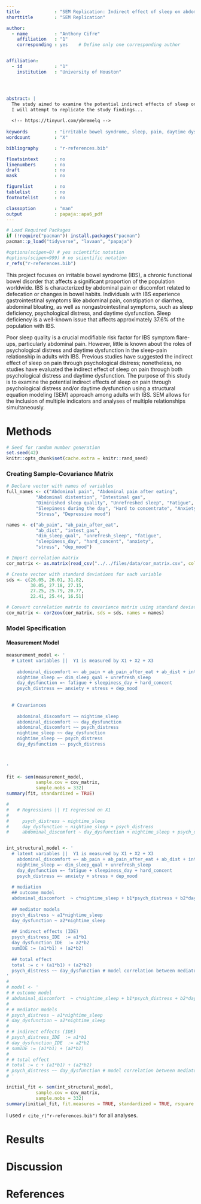 ```yaml
---
title             : "SEM Replication: Indirect effect of sleep on abdominal pain through daytime dysfunction in adults with irritable bowel syndrome"
shorttitle        : "SEM Replication"

author: 
  - name          : "Anthony Cifre"
    affiliation   : "1"
    corresponding : yes    # Define only one corresponding author


affiliation:
  - id            : "1"
    institution   : "University of Houston"




abstract: |
  The study aimed to examine the potential indirect effects of sleep on abdominal pain symptoms simultaneously through psychological distress and daytime dysfunction in adults with irritable bowel syndrome (IBS). Daily symptoms of sleep, psychological distress, daytime dysfunction, and abdominal pain were collected from 332 adults with IBS. The study found that poor sleep had a strong indirect effect on abdominal pain via daytime dysfunction but not psychological distress. These findings suggest that optimizing personalized and hybrid behavioral interventions for adults with IBS should focus on addressing daytime dysfunction and sleep behaviors. Further studies integrating symptoms with biological markers are needed to explore the underlying mechanisms accounting for these symptoms.
  I will attempt to replicate the study findings...
  
  <!-- https://tinyurl.com/ybremelq -->
  
keywords          : "irritable bowel syndrome, sleep, pain, daytime dysfunction, psychological distress"
wordcount         : "X"

bibliography      : "r-references.bib"

floatsintext      : no
linenumbers       : no
draft             : no
mask              : no

figurelist        : no
tablelist         : no
footnotelist      : no

classoption       : "man"
output            : papaja::apa6_pdf
---
```


```r

# Load Required Packages
if (!require("pacman")) install.packages("pacman")
pacman::p_load("tidyverse", "lavaan", "papaja")

#options(scipen=0) # yes scientific notation
#options(scipen=999) # no scientific notation
r_refs("r-references.bib")
```

This project focuses on irritable bowel syndrome (IBS), a chronic functional bowel disorder that affects a significant proportion of the population worldwide. IBS is characterized by abdominal pain or discomfort related to defecation or changes in bowel habits. Individuals with IBS experience gastrointestinal symptoms like abdominal pain, constipation or diarrhea, abdominal bloating, as well as nongastrointestinal symptoms, such as sleep deficiency, psychological distress, and daytime dysfunction. Sleep deficiency is a well-known issue that affects approximately 37.6% of the population with IBS.

Poor sleep quality is a crucial modifiable risk factor for IBS symptom flare-ups, particularly abdominal pain. However, little is known about the roles of psychological distress and daytime dysfunction in the sleep-pain relationship in adults with IBS. Previous studies have suggested the indirect effect of sleep on pain through psychological distress; nonetheless, no studies have evaluated the indirect effect of sleep on pain through both psychological distress and daytime dysfunction. The purpose of this study is to examine the potential indirect effects of sleep on pain through psychological distress and/or daytime dysfunction using a structural equation modeling (SEM) approach among adults with IBS. SEM allows for the inclusion of multiple indicators and analyses of multiple relationships simultaneously.


# Methods

```r
# Seed for random number generation
set.seed(42)
knitr::opts_chunk$set(cache.extra = knitr::rand_seed)
```

### Creating Sample-Covariance Matrix

```r
# Declare vector with names of variables 
full_names <- c("Abdominal pain", "Abdominal pain after eating", 
           "Abdominal distention", "Intestinal gas", 
           "Diminished sleep quality", "Unrefreshed sleep", "Fatigue", 
           "Sleepiness during the day", "Hard to concentrate", "Anxiety", 
           "Stress", "Depressive mood")

names <- c("ab_pain", "ab_pain_after_eat", 
           "ab_dist", "intest_gas", 
           "dim_sleep_qual", "unrefresh_sleep", "fatigue", 
           "sleepiness_day", "hard_concent", "anxiety", 
           "stress", "dep_mood")

# Import correlation matrix 
cor_matrix <- as.matrix(read_csv("../../files/data/cor_matrix.csv", col_names = FALSE))

# Create vector with standard deviations for each variable 
sds <- c(26.05, 26.01, 31.82, 
         30.05, 27.18, 27.15, 
         27.25, 25.79, 20.77, 
         22.41, 25.44, 16.51)

# Convert correlation matrix to covariance matrix using standard deviations
cov_matrix <- cor2cov(cor_matrix, sds = sds, names = names)
```

### Model Specification

#### Measurement Model

```r

measurement_model <- '
  # Latent variables ||  Y1 is measured by X1 + X2 + X3
  
    abdominal_discomfort =~ ab_pain + ab_pain_after_eat + ab_dist + intest_gas
    nightime_sleep =~ dim_sleep_qual + unrefresh_sleep
    day_dysfunction =~ fatigue + sleepiness_day + hard_concent
    psych_distress =~ anxiety + stress + dep_mood
    
    
  # Covariances
    
    abdominal_discomfort ~~ nightime_sleep
    abdominal_discomfort ~~ day_dysfunction
    abdominal_discomfort ~~ psych_distress
    nightime_sleep ~~ day_dysfunction
    nightime_sleep ~~ psych_distress
    day_dysfunction ~~ psych_distress
    

    
'

fit <- sem(measurement_model, 
           sample.cov = cov_matrix, 
           sample.nobs = 332)
summary(fit, standardized = TRUE)

# 
#   # Regressions || Y1 regressed on X1 
#   
#     psych_distress ~ nightime_sleep
#     day_dysfunction ~ nightime_sleep + psych_distress
#     abdominal_discomfort ~ day_dysfunction + nightime_sleep + psych_distress



```

```r
int_structural_model <- '   
  # latent variables ||  Y1 is measured by X1 + X2 + X3
    abdominal_discomfort =~ ab_pain + ab_pain_after_eat + ab_dist + intest_gas
    nightime_sleep =~ dim_sleep_qual + unrefresh_sleep
    day_dysfunction =~ fatigue + sleepiness_day + hard_concent
    psych_distress =~ anxiety + stress + dep_mood
  
  # mediation
  ## outcome model 
  abdominal_discomfort  ~ c*nightime_sleep + b1*psych_distress + b2*day_dysfunction
  
  ## mediator models
  psych_distress ~ a1*nightime_sleep
  day_dysfunction ~ a2*nightime_sleep
  
  ## indirect effects (IDE)
  psych_distress_IDE  := a1*b1
  day_dysfunction_IDE  := a2*b2
  sumIDE := (a1*b1) + (a2*b2)
  
  ## total effect
  total := c + (a1*b1) + (a2*b2)
  psych_distress ~~ day_dysfunction # model correlation between mediators
'
# 
# model <- '
# # outcome model 
# abdominal_discomfort  ~ c*nightime_sleep + b1*psych_distress + b2*day_dysfunction
# 
# # mediator models
# psych_distress ~ a1*nightime_sleep
# day_dysfunction ~ a2*nightime_sleep
# 
# # indirect effects (IDE)
# psych_distress_IDE  := a1*b1
# day_dysfunction_IDE  := a2*b2
# sumIDE := (a1*b1) + (a2*b2)
# 
# # total effect
# total := c + (a1*b1) + (a2*b2)
# psych_distress ~~ day_dysfunction # model correlation between mediators
# '

initial_fit <- sem(int_structural_model, 
           sample.cov = cov_matrix, 
           sample.nobs = 332)
summary(initial_fit, fit.measures = TRUE, standardized = TRUE, rsquare = TRUE)


```




I used `r cite_r("r-references.bib")` for all analyses.


# Results

# Discussion


\newpage

# References

::: {#refs custom-style="Bibliography"}
:::
